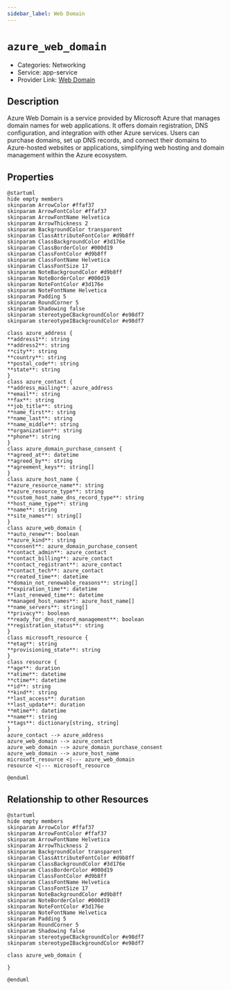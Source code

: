 ```yaml
---
sidebar_label: Web Domain
---
```


# `azure_web_domain`

- Categories: Networking
- Service: app-service
- Provider Link: [Web Domain](https://learn.microsoft.com/en-us/azure/app-service/manage-custom-dns-buy-domain)

## Description
Azure Web Domain is a service provided by Microsoft Azure that manages domain names for web applications. It offers domain registration, DNS configuration, and integration with other Azure services. Users can purchase domains, set up DNS records, and connect their domains to Azure-hosted websites or applications, simplifying web hosting and domain management within the Azure ecosystem.

## Properties
<ZoomPanPinch>

```kroki imgType="plantuml" imgAlt="Diagram of Web Domain data model"
@startuml
hide empty members
skinparam ArrowColor #ffaf37
skinparam ArrowFontColor #ffaf37
skinparam ArrowFontName Helvetica
skinparam ArrowThickness 2
skinparam BackgroundColor transparent
skinparam ClassAttributeFontColor #d9b8ff
skinparam ClassBackgroundColor #3d176e
skinparam ClassBorderColor #000d19
skinparam ClassFontColor #d9b8ff
skinparam ClassFontName Helvetica
skinparam ClassFontSize 17
skinparam NoteBackgroundColor #d9b8ff
skinparam NoteBorderColor #000d19
skinparam NoteFontColor #3d176e
skinparam NoteFontName Helvetica
skinparam Padding 5
skinparam RoundCorner 5
skinparam Shadowing false
skinparam stereotypeCBackgroundColor #e98df7
skinparam stereotypeIBackgroundColor #e98df7

class azure_address {
**address1**: string
**address2**: string
**city**: string
**country**: string
**postal_code**: string
**state**: string
}
class azure_contact {
**address_mailing**: azure_address
**email**: string
**fax**: string
**job_title**: string
**name_first**: string
**name_last**: string
**name_middle**: string
**organization**: string
**phone**: string
}
class azure_domain_purchase_consent {
**agreed_at**: datetime
**agreed_by**: string
**agreement_keys**: string[]
}
class azure_host_name {
**azure_resource_name**: string
**azure_resource_type**: string
**custom_host_name_dns_record_type**: string
**host_name_type**: string
**name**: string
**site_names**: string[]
}
class azure_web_domain {
**auto_renew**: boolean
**azure_kind**: string
**consent**: azure_domain_purchase_consent
**contact_admin**: azure_contact
**contact_billing**: azure_contact
**contact_registrant**: azure_contact
**contact_tech**: azure_contact
**created_time**: datetime
**domain_not_renewable_reasons**: string[]
**expiration_time**: datetime
**last_renewed_time**: datetime
**managed_host_names**: azure_host_name[]
**name_servers**: string[]
**privacy**: boolean
**ready_for_dns_record_management**: boolean
**registration_status**: string
}
class microsoft_resource {
**etag**: string
**provisioning_state**: string
}
class resource {
**age**: duration
**atime**: datetime
**ctime**: datetime
**id**: string
**kind**: string
**last_access**: duration
**last_update**: duration
**mtime**: datetime
**name**: string
**tags**: dictionary[string, string]
}
azure_contact --> azure_address
azure_web_domain --> azure_contact
azure_web_domain --> azure_domain_purchase_consent
azure_web_domain --> azure_host_name
microsoft_resource <|--- azure_web_domain
resource <|--- microsoft_resource

@enduml
```

</ZoomPanPinch>


## Relationship to other Resources
<ZoomPanPinch>

```kroki imgType="plantuml" imgAlt="Diagram of Web Domain resource relationships"
@startuml
hide empty members
skinparam ArrowColor #ffaf37
skinparam ArrowFontColor #ffaf37
skinparam ArrowFontName Helvetica
skinparam ArrowThickness 2
skinparam BackgroundColor transparent
skinparam ClassAttributeFontColor #d9b8ff
skinparam ClassBackgroundColor #3d176e
skinparam ClassBorderColor #000d19
skinparam ClassFontColor #d9b8ff
skinparam ClassFontName Helvetica
skinparam ClassFontSize 17
skinparam NoteBackgroundColor #d9b8ff
skinparam NoteBorderColor #000d19
skinparam NoteFontColor #3d176e
skinparam NoteFontName Helvetica
skinparam Padding 5
skinparam RoundCorner 5
skinparam Shadowing false
skinparam stereotypeCBackgroundColor #e98df7
skinparam stereotypeIBackgroundColor #e98df7

class azure_web_domain {

}

@enduml
```

</ZoomPanPinch>




